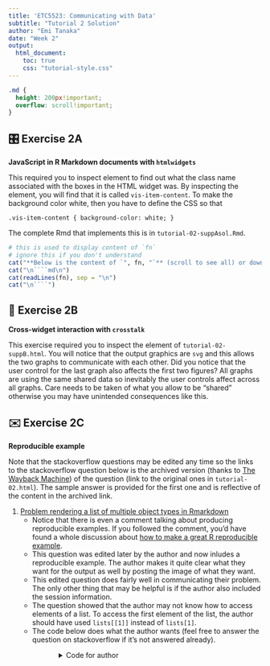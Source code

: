 ```yaml
---
title: 'ETC5523: Communicating with Data'
subtitle: "Tutorial 2 Solution"
author: "Emi Tanaka"
date: "Week 2"
output: 
  html_document:
    toc: true
    css: "tutorial-style.css"
---
```


```css
.md {
  height: 200px!important;
  overflow: scroll!important;
}
```

## 🎛️ Exercise 2A

**JavaScript in R Markdown documents with `htmlwidgets`**

This required you to inspect element to find out what the class name associated with the boxes in the HTML widget was. By inspecting the element, you will find that it is called `vis-item-content`. To make the background color white, then you have to define the CSS so that 

```
.vis-item-content { background-color: white; }
```

The complete Rmd that implements this is in `tutorial-02-suppAsol.Rmd`.

```r
# this is used to display content of `fn`
# ignore this if you don't understand
cat("**Below is the content of `", fn, "`** (scroll to see all) or download the file", glue::glue("<a href='{fn}' download>here</a>."))
cat("\n````md\n")
cat(readLines(fn), sep = "\n")
cat("\n````")
```


## 📛 Exercise 2B

**Cross-widget interaction with `crosstalk`** 

This exercise required you to inspect the element of `tutorial-02-suppB.html`. You will notice that the output graphics are `svg` and this allows the two graphs to communicate with each other. Did you notice that the user control for the last graph also affects the first two figures? All graphs are using the same shared data so inevitably the user controls affect across all graphs. Care needs to be taken of what you allow to be "shared" otherwise you may have unintended consequences like this. 

## ✉️ Exercise 2C

**Reproducible example**

Note that the stackoverflow questions may be edited any time so the links to the stackoverflow question below is the archived version (thanks to [The Wayback Machine](https://archive.org/)) of the question (link to the original ones in `tutorial-02.html`). The sample answer is provided for the first one and is reflective of the content in the archived link.  

1. [Problem rendering a list of multiple object types in Rmarkdown](https://web.archive.org/web/20200810230513/https://stackoverflow.com/questions/62866953/problem-rendering-a-list-of-multiple-object-types-in-rmarkdown)  
    * Notice that there is even a comment talking about producing reproducible examples. If you followed the comment, you'd have found a whole discussion about [how to make a great R reproducible example](https://stackoverflow.com/questions/5963269/how-to-make-a-great-r-reproducible-example).
    * This question was edited later by the author and now inludes a reproducible example. The author makes it quite clear what they want for the output as well by posting the image of what they want. 
    * This edited question does fairly well in communicating their problem. The only other thing that may be helpful is if the author also included the session information.
    * The question showed that the author may not know how to access elements of a list. To access the first element of the list, the author should have used `lists[[1]]` instead of `lists[1]`.
    * The code below does what the author wants (feel free to answer the question on stackoverflow if it's not answered already).
    
<details style="padding-left: 100px;">
<summary>Code for author</summary>
```r
library(highcharter)
library(kableExtra)
gen_list <- function(x){

  df_x <- data.frame(x_ = x,y = 5, z=6)

  obj_1 <- df_x %>%
    knitr::kable( caption = 'test') %>%
    kableExtra::kable_styling(bootstrap_options = "striped", full_width = F)
 
  obj_2 <- highcharter::hchart(df_x, 'line',highcharter::hcaes(x = x_, y = y))

  list(obj_1,obj_2)[[1]]
  }

lists <- lapply(c(1,2,3), gen_list) 

lists[[1]]
```

</details>

